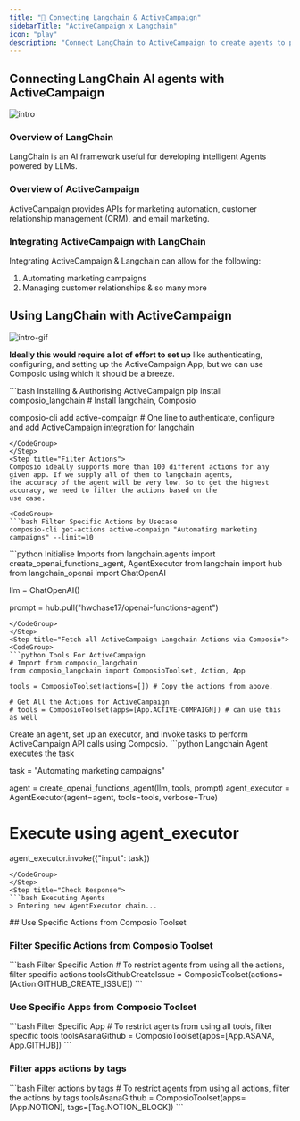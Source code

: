 ```yaml
---
title: "🚀 Connecting Langchain & ActiveCampaign"
sidebarTitle: "ActiveCampaign x Langchain"
icon: "play"
description: "Connect LangChain to ActiveCampaign to create agents to perform tasks using natural language"
---
```


## Connecting LangChain AI agents with ActiveCampaign
![intro](/media/intro.jpg)

### Overview of LangChain

LangChain is an AI framework useful for developing intelligent Agents powered by LLMs.

### Overview of ActiveCampaign

ActiveCampaign provides APIs for marketing automation, customer relationship management (CRM), and email marketing.

### Integrating ActiveCampaign with LangChain

Integrating ActiveCampaign & Langchain can allow for the following:

1. Automating marketing campaigns
2. Managing customer relationships
& so many more

## Using LangChain with ActiveCampaign
![intro-gif](/media/intro.gif)
<Steps>
<Step title="Setting Up the Environment">

**Ideally this would require a lot of effort to set up** like authenticating, configuring, and setting up the ActiveCampaign App, but we can use Composio using which it should be a breeze.

<CodeGroup>
```bash Installing & Authorising ActiveCampaign
pip install composio_langchain # Install langchain, Composio 

composio-cli add active-compaign # One line to authenticate, configure and add ActiveCampaign integration for langchain
```
</CodeGroup>
</Step>
<Step title="Filter Actions">
Composio ideally supports more than 100 different actions for any given app. If we supply all of them to langchain agents, 
the accuracy of the agent will be very low. So to get the highest accuracy, we need to filter the actions based on the 
use case.

<CodeGroup>
```bash Filter Specific Actions by Usecase
composio-cli get-actions active-compaign "Automating marketing campaigns" --limit=10
```
</CodeGroup>

</Step>
<Step title="Import Base Packages">

<CodeGroup>
```python Initialise Imports
from langchain.agents import create_openai_functions_agent, AgentExecutor
from langchain import hub
from langchain_openai import ChatOpenAI


llm = ChatOpenAI()

prompt = hub.pull("hwchase17/openai-functions-agent")
```
</CodeGroup>
</Step>
<Step title="Fetch all ActiveCampaign Langchain Actions via Composio">
<CodeGroup>
```python Tools For ActiveCampaign
# Import from composio_langchain
from composio_langchain import ComposioToolset, Action, App

tools = ComposioToolset(actions=[]) # Copy the actions from above. 

# Get All the Actions for ActiveCampaign
# tools = ComposioToolset(apps=[App.ACTIVE-COMPAIGN]) # can use this as well
```
</CodeGroup>
</Step>
<Step title="Execute the Agent">
Create an agent, set up an executor, and invoke tasks to perform ActiveCampaign API calls using Composio. 
<CodeGroup>
```python Langchain Agent executes the task

task = "Automating marketing campaigns"

agent = create_openai_functions_agent(llm, tools, prompt)
agent_executor = AgentExecutor(agent=agent, tools=tools, verbose=True)

# Execute using agent_executor
agent_executor.invoke({"input": task})
```
</CodeGroup>
</Step>
<Step title="Check Response">
```bash Executing Agents
> Entering new AgentExecutor chain...
```
</Step>
</Steps>
## Use Specific Actions from Composio Toolset

### Filter Specific Actions from Composio Toolset

<CodeGroup>
```bash Filter Specific Action
# To restrict agents from using all the actions, filter specific actions
toolsGithubCreateIssue = ComposioToolset(actions=[Action.GITHUB_CREATE_ISSUE])
```
</CodeGroup>

### Use Specific Apps from Composio Toolset
<CodeGroup>
```bash Filter Specific App
# To restrict agents from using all tools, filter specific tools
toolsAsanaGithub = ComposioToolset(apps=[App.ASANA, App.GITHUB])
```
</CodeGroup>

### Filter apps actions by tags 
<CodeGroup>
```bash Filter actions by tags
# To restrict agents from using all actions, filter the actions by tags
toolsAsanaGithub = ComposioToolset(apps=[App.NOTION], tags=[Tag.NOTION_BLOCK])
```
</CodeGroup>

